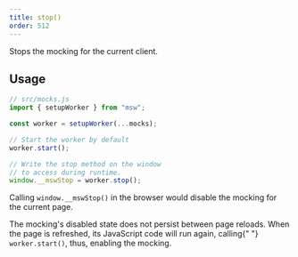 ```yaml
---
title: stop()
order: 512
---
```


Stops the mocking for the current client.

## Usage

```js showLineNumbers focusedLines=11
// src/mocks.js
import { setupWorker } from "msw";

const worker = setupWorker(...mocks);

// Start the worker by default
worker.start();

// Write the stop method on the window
// to access during runtime.
window.__mswStop = worker.stop();
```

Calling `window.__mswStop()` in the browser would disable the mocking for the current page.

<Hint>
  The mocking's disabled state does not persist between page reloads. When the
  page is refreshed, its JavaScript code will run again, calling{" "}
  <code>worker.start()</code>, thus, enabling the mocking.
</Hint>
